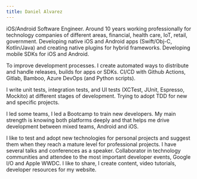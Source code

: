```yaml
---
title: Daniel Alvarez
---
```


iOS/Android Software Engineer. Around 10 years working professionally for technology companies of different areas, financial, health care, IoT, retail, government. Developing native iOS and Android apps (Swift/Obj-C, Kotlin/Java) and creating native plugins for hybrid frameworks. Developing mobile SDKs for iOS and Android.

To improve development processes. I create automated ways to distribute and handle releases, builds for apps or SDKs. CI/CD with Github Actions, Gitlab, Bamboo, Azure DevOps (and Python scripts).

I write unit tests, integration tests, and UI tests (XCTest, JUnit, Espresso, Mockito) at different stages of development. Trying to adopt TDD for new and specific projects.

I led some teams, I led a Bootcamp to train new developers. My main strength is knowing both platforms deeply and that helps me drive development between mixed teams, Android and iOS.

I like to test and adopt new technologies for personal projects and suggest them when they reach a mature level for professional projects. I have several talks and conferences as a speaker. Collaborator in technology communities and attendee to the most important developer events, Google I/O and Apple WWDC. I like to share, I create content, video tutorials, developer resources for my website.